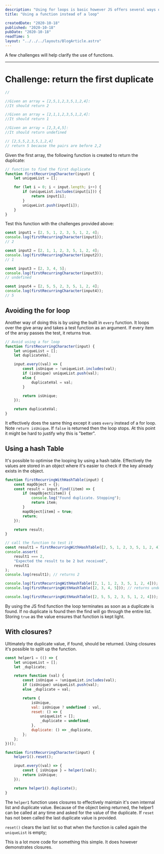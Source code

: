 ```yaml
---
description: "Using for loops is basic however JS offers several ways of looping with functions."
title: "Using a function instead of a loop"

createdDate: "2020-10-18"
published: "2020-10-18"
pubDate: "2020-10-18"
readTime: 5
layout: "../../../layouts/BlogArticle.astro"
---
```


A few challenges will help clarify the use of functions.

---

# Challenge: return the first duplicate

```js
//

//Given an array = [2,5,1,2,3,5,1,2,4]:
//It should return 2

//Given an array = [2,1,1,2,3,5,1,2,4]:
//It should return 1

//Given an array = [2,3,4,5]:
//It should return undefined

// [2,5,5,2,3,5,1,2,4]
// return 5 because the pairs are before 2,2
```

Given the first array, the following function is created to return the duplicate:

```js
// function to find the first duplicate
function firstRecurringCharacter(input) {
    let uniqueList = [];

    for (let i = 0; i < input.length; i++) {
        if (uniqueList.includes(input[i])) {
            return input[i];
        }
        uniqueList.push(input[i]);
    }
}
```

Test this function with the challenges provided above:

```js
const input1 = [2, 5, 1, 2, 3, 5, 1, 2, 4];
console.log(firstRecurringCharacter(input1));
// 2

const input2 = [2, 1, 1, 2, 3, 5, 1, 2, 4];
console.log(firstRecurringCharacter(input2));
// 1

const input3 = [2, 3, 4, 5];
console.log(firstRecurringCharacter(input3));
// undefined

const input4 = [2, 5, 5, 2, 3, 5, 1, 2, 4];
console.log(firstRecurringCharacter(input4));
// 5
```

## Avoiding the for loop

Another way of doing this is by using the built in `every` function. It loops over the give array and takes a test function as an argument. If every item of the array passes the test, it returns true.

```js
// Avoid using a for loop
function firstRecurringCharacter(input) {
    let uniqueList = [];
    let duplicateVal;

    input.every((val) => {
        const isUnique = !uniqueList.includes(val);
        if (isUnique) uniqueList.push(val);
        else {
            duplicateVal = val;
        }

        return isUnique;
    });

    return duplicateVal;
}
```

It effectively does the same thing except it uses `every` instead of a for loop. Note `return isUnique`. If `false` is returned then the loop stops.
At this point it might be hard to justify why this is "better".

## Using a hash Table

It's possible to optimise the looping by using a hash table. Effectively the values are stored in an object where it's easier to check if the key already exists in the object.

```js
function firstRecurringWithHashTable(input) {
    const mapObject = {};
    const result = input.find((item) => {
        if (mapObject[item]) {
            console.log("Found duplicate. Stopping");
            return item;
        }
        mapObject[item] = true;
        return;
    });

    return result;
}

// call the function to test it
const result1 = firstRecurringWithHashTable([2, 5, 1, 2, 3, 5, 1, 2, 4]);
console.assert(
    result1 === 2,
    "Expected the result to be 2 but received",
    result1
);
console.log(result1); // returns 2

console.log(firstRecurringWithHashTable([2, 1, 1, 2, 3, 5, 1, 2, 4])); // returns 1
console.log(firstRecurringWithHashTable([2, 3, 4, 5])); // returns undefined

console.log(firstRecurringWithHashTable([2, 5, 5, 2, 3, 5, 1, 2, 4])); // returns 5
```

By using the JS find function the loop terminates as soon as a duplicate is found. If no duplicate is found then the find will go through the entire list.
Storing `true` as the value ensures that function is kept light.

## With closures?

Ultimately the duplicate value, if found, should be returned. Using closures it's possible to split up the function.

```js
const helper1 = (() => {
    let uniqueList = [];
    let _duplicate;

    return function (val) {
        const isUnique = !uniqueList.includes(val);
        if (isUnique) uniqueList.push(val);
        else _duplicate = val;

        return {
            isUnique,
            val: isUnique ? undefined : val,
            reset: () => {
                uniqueList = [];
                _duplicate = undefined;
            },
            duplicate: () => _duplicate,
        };
    };
})();

function firstRecurringCharacter(input) {
    helper1().reset();

    input.every((val) => {
        const { isUnique } = helper1(val);
        return isUnique;
    });

    return helper1().duplicate();
}
```

The `helper1` function uses closures to effectively maintain it's own internal list and duplicate value. Because of the object being returned, the helper1 can be called at any time and asked for the value of the duplicate. If `reset` has not been called the last duplicate value is provided.

`reset()` clears the last list so that when the function is called again the `uniqueList` is empty;

This is a lot more code for something this simple. It does however demonstrates closures.
